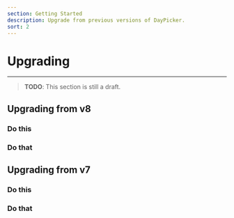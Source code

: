 ```yaml
---
section: Getting Started
description: Upgrade from previous versions of DayPicker.
sort: 2
---
```


# Upgrading

---

> **TODO**: This section is still a draft.

## Upgrading from v8

<Steps>

### Do this

### Do that

</Steps>

## Upgrading from v7

<Steps>

### Do this

### Do that

</Steps>
